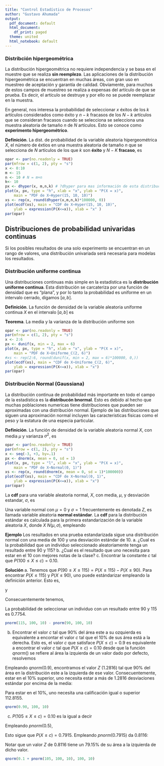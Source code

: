 ```yaml
---
title: "Control Estadístico de Procesos"
author: "Gustavo Ahumada"
output:
  pdf_document: default
  html_document:
    df_print: paged
  theme: united
  html_notebook: default
---
```



### Distribción hipergeométrica

La distribución hipergeométrica no requiere independencia y se basa en el muestre que se realiza **sin reemplezo**. Las aplicaciones de la distribución hipergeométrica se encuentran en muchas áreas, con gran uso en muestreo de aceptación y garantía de calidad. Obviamente, para muchos de estos campos de muestreo se realiza a expensas del artículo de que se prueba. Es decir, el artículo se destruye y por ello no se puede reemplazar en la muestra.

En general, nos interesa la probabilidad de seleccionar $x$ éxitos de los $k$ artículos considerados como éxito y $n-k$ fracasos de los $N-k$ artículos que se consideran fracasos cuando se selecciona  se selecciona una muestra aleatoria de tamaño $n$ de $N$ artículos. Esto se conoce como **experimento hipergeométrico**.

**Definición**. La dist. de probabilidad de la variable aleatoria hipergeométrica $X$, el número de éxtios en una muestra aleatoria de tamaño $n$ que se selecciona de $N$ artículos de los que $k$ son **éxito** y $N-K$ **fracaso**, es

\begin{equation} 
h(x;N,n,k) =\frac{\binom{k}{x} \binom{N-k}{n-x}}{\binom{N}{n}} \quad x=0,1,2...,n. \nonumber
\end{equation} 

```r
opar <- par(no.readonly = TRUE)
par(mfrow = c(1, 2), pty = "s")
x <- 0:10
m <- 15
n <- 10 # N = m+n
k<- 10
px <- dhyper(x, m,n,k) # ?dhyper para mas información de esta distribución
plot(x, px, type = "h", xlab = "x", ylab = "P(X = x)",
    main = "PDF de X~Hyper(15, 10, 10)") 
xs <- rep(x, round(dhyper(x,m,n,k)*100000, 0))
plot(ecdf(xs), main = "CDF de X~Hyper(15, 10, 10)",
    ylab = expression(P(X<=x)), xlab = "x" )
par(opar)
```


## Distribuciones de probabilidad univaridas continuas
Si los posibles resultados de una solo experimento se encuentran en un rango de valores, una distribución univariada será necesaria para modelas los resultados.

### Distribución uniforme continua

Una distribuciones continuas más simple en la estadística es la **distribución uniforme continua**. Esta distribución se carcateriza por una función de densidad que es "plana", y por lo tanto la probabilidad es uniforme en un intervalo cerrado, digamos $[a,b]$.

**Definición**. La función de densidad de la variable aleatoria uniforme continua $X$ en el intervalo $[a,b]$ es

\begin{equation} 
f(x;a,b) = \frac{1}{b-a}, \quad a \leq x \leq b \nonumber
\end{equation} 

**Teorema**. La media y la varianza de la distribución uniforme son

\begin{equation} 
\mu =  \frac{a+b}{2} \quad y \quad \sigma^{2} = \frac{(b-a)^{2}}{12} \nonumber
\end{equation} 


```r
opar <- par(no.readonly = TRUE)
par(mfrow = c(1, 2), pty = "s")
x <- 2:6
px <- dunif(x, min = 2, max = 6)
plot(x, px, type = "h", xlab = "x", ylab = "P(X = x)",
    main = "PDF de X~Uniforme_C(2, 6)") 
#xs <- rep(2:6, round(dunif(x, min = 2, max = 6)*100000, 0,))
plot(ecdf(xs), main = "CDF de X~Uniforme_C(2, 6)",
    ylab = expression(P(X<=x)), xlab = "x")
par(opar)
```


### Distribución Normal (Gaussiana)

La distribución continua de probabilidad más importante en todo el campo de la estadística es la **distribucón bnormal**. Esto es debido al hecho que muchas poblaciones numericas tiene distribuciones que pueden ser aproximadas con una distribución normal. Ejemplo de las distribuciones que siguen una aproximación normal incluyen las caracteristicas fisicas como el peso y la estatura de una especia particular.


**Definición**. La función de densidad de la variable aleatoria normal $X$, con media $\mu$ y varianza $\sigma^2$, es

\begin{equation} 
n(x;\mu , \sigma^2) =  \frac{1}{\sqrt{2 \pi \sigma}} e^{-(1/2)[(x-\mu)/\sigma]^{2}} \quad -\infty < x < \infty \nonumber
\end{equation}
\begin{equation} 
donde \quad \pi = 3.14159... \quad y \quad e = 2.71828.... \nonumber
\end{equation}
\begin{equation} 
E[X] = \mu \quad y \quad Var[X] = \sigma^{2} \nonumber
\end{equation}


```r
opar <- par(no.readonly = TRUE)
par(mfrow = c(1, 2), pty = "s")
x <- seq(-3, +3, by=.1)
px <- dnorm(x, mean = 0, sd = 1)
plot(x, px, type = "l", xlab = "x", ylab = "P(X = x)",
    main = "PDF de X~Normal(0, 1)") 
xs <- rep(x, round(dnorm(x, mean = 0, sd = 1)*100000))
plot(ecdf(xs), main = "CDF de X~Normal(0, 1)",
    ylab = expression(P(X<=x)), xlab = "x")
par(opar)
```


La **cdf** para una variable aleatoria normal, $X$, con media, $\mu$, y desviación estandar, $\sigma$, es 
\begin{equation} 
F(x) = P(X \leq x) = \frac{1}{\sqrt(2\pi \sigma^{2})} \int_{-\infty}^{x} e^-{{(x-\mu)^{2}}{2\sigma^{2}}} dx \nonumber
\end{equation}

Una variable normal con $\mu = 0$ y $\sigma=1$ frecuentemente es denotada $Z$, es llamada variable aleatoria **normal estándar**. La **cdf** para la distribución estándar es calculada para la primera estandarización de la variable aleatoria $X$, donde $X~N(\mu, \sigma)$, empleando 
\begin{equation}
Z = \frac{X-\mu}{\sigma} \sim N(0,1). \nonumber
\end{equation}


\begin{equation}
F(x) = P(X \leq x) = P\left(Z \leq \frac{X-\mu}{\sigma} \right) = \frac{1}{\sqrt(2\pi)} \int_{-\infty}^{\frac{x-\mu}{\sigma}}  e^-{\frac{x^{2}}{2}} dx. \nonumber
\end{equation}

**Ejemplo** Los resultados en una prueba estandarizada sigue una distribución normal con una media de $100$ y una desviación estándar de $10$.
a. ¿Cual es la probabilidad que un individuo seleccionado aleatoriamente tenga un resultado entre $90$ y $115$?
b. ¿Cual es el resultado que uno necesita para estar en el $10%$ con mejores notas de la clase?
c. Encontrar la constante $c$ tal que $P(100 \leq X \leq c)=0.10$.

**Solución**
a. Tenemos que $P(90 \leq X \leq 115) = P(X \leq 115)-P(X \leq 90)$. 
Para encontrar $P(X \leq 115)$ y $P(X \leq 90)$, uno puede estándarizar empleando la definición anterior. Esto es,

\begin{equation}
P(X \leq 115) = P\left(Z \leq \frac{115-100}{10} \right) P(X \leq 1.5) \nonumber
\end{equation}
 y 
\begin{equation}
P(X \leq 90) = P\left(Z \leq \frac{90-100}{10} \right) P(X \leq 1.0) \nonumber
\end{equation}

Consecuentemente tenemos,

\begin{equation}
\begin{split}
P(90 \leq X \leq 115) & = P(-1.0 \leq Z \leq 1.5) \\
& = P(X \leq 1.5) - P(X \leq -1.0) \\
& = 0.9332 - 0.1587 = 0.7745. \nonumber
\end{split}
\end{equation}

La probabilidad de seleccionar un individuo con un resultado entre $90$ y $115$ es $0.7754$.

```r
pnorm(115, 100, 10) - pnorm(90, 100, 10) 
```

b. Encontrar el valor $c$ tal que $90\%$ del área este a su ozquierda es equivalente a encontar el valor $c$ tal que el $10\%$  de sus área está a la derecha. Esto es, el valor $c$ que satisface $P(X \leq c) = 0.9$ es equivalente a encontrar el valor $c$ tal que $P(X	\geq c)= 0.10$ desde que la función $qnorm()$ se refiere al área la izquierda de un valor dado por defecto, resolvemos

\begin{equation}
P(X \leq c) = P\left(Z = \frac{X-100}{10} \leq \frac{X
c-100}{10}  \right) = 0.90 \quad para \quad c. \nonumber
\end{equation}

Empleando $qnorm(0.9)$, encontramos el valor $Z$ $(1.2816)$ tal que $90\%$ del área en la distribución este a la izquierda de ese valor. Consecuentemente, estar en el $10\%$ superior, uno necesita estar a más de $1.2816$ desviaciones estándar por encima de la media:

\begin{equation}
\frac{c-100}{10} = 1.2816 \Longrightarrow c = 112.816. \nonumber
\end{equation}

Para estar en el $10\%$, uno necesita una calificación igual o superior $112.8155$.

```r
qnorm(0.90, 100, 10)
```


c. $P(105 \leq X \leq c)=0.10$ es la igual a decir
\begin{equation}
P(X \leq c) = 0.10 + P(X \leq 105)= 0.10 + P\left(Z \leq \frac{105-100}{10} \right) \nonumber
\end{equation}

Empleando $pnorm(0.5)$,
\begin{equation}
P\left(Z \leq \frac{105-100}{10} \right) = P(Z \leq 0.5) = 0.6915. \nonumber
\end{equation}

Esto sigue que $P(X \leq c)=0.7915$. Empleando $pnorm(0.7915)$ da $0.8116$:

\begin{equation}
P(X \leq c) = P\left(Z \leq \frac{X-100}{10} \leq \frac{c-100}{10} \right) = 0.7915 \nonumber
\end{equation}
\begin{equation}
esto \quad se \quad encuentra \quad resolviendo \quad \frac{c-100}{10} = 0.8116 \Longrightarrow c = 108.116. \nonumber
\end{equation}

Notar que un valor $Z$ de $0.8116$ tiene un $79.15\%$ de su área a la izquierda de dicho valor.

```r
qnorm(0.1 + pnorm(105, 100, 10), 100, 10)
```





